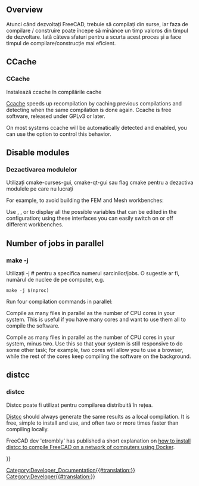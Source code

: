 <languages/>

{{Docnav
|[[FreeCAD_Docker_CLI_mode|FreeCAD Docker CLI mode]]
|[[Third_Party_Libraries|Third Party Libraries]]
}}

{{TOCright}}

==Overview== 

<div class="mw-translate-fuzzy">
Atunci când dezvoltați FreeCAD, trebuie să compilați din surse, iar faza de compilare / construire poate începe să mînânce un timp valoros din timpul de dezvoltare. Iată câteva sfaturi pentru a scurta acest proces și a face timpul de compilare/construcție mai eficient.
</div>

== CCache ==

<div class="mw-translate-fuzzy">
=== CCache ===
Instalează ccache în compilările cache
</div>

[https://ccache.dev/ Ccache] speeds up recompilation by caching previous compilations and detecting when the same compilation is done again. Ccache is free software, released under GPLv3 or later.

On most systems ccache will be automatically detected and enabled, you can use the {{incode|FREECAD_USE_CCACHE}} {{incode|cmake}} option to control this behavior.

== Disable modules ==

<div class="mw-translate-fuzzy">
=== Dezactivarea modulelor ===
Utilizați cmake-curses-gui, cmake-qt-gui sau flag cmake pentru a dezactiva modulele pe care nu lucrați
</div>

For example, to avoid building the FEM and Mesh workbenches:

{{Code|code=
cmake -DBUILD_FEM=OFF -DBUILD_MESH=OFF ../freecad-source
}}

Use {{incode|cmake-gui}}, {{incode|cmake-curses-gui}}, or {{incode|cmake-qt-gui}} to display all the possible variables that can be edited in the configuration; using these interfaces you can easily switch on or off different workbenches.

== Number of jobs in parallel ==

<div class="mw-translate-fuzzy">
=== make -j ===
Utilizați -j # pentru a specifica numerul sarcinilor/jobs. O sugestie ar fi, numărul de nuclee de pe computer, e.g. 
<pre>make -j $(nproc)</pre>
</div>

Run four compilation commands in parallel:

{{Code|code=
make -j4
}}

Compile as many files in parallel as the number of CPU cores in your system. This is useful if you have many cores and want to use them all to compile the software.

{{code|code=
make -j$(nproc)
}}

Compile as many files in parallel as the number of CPU cores in your system, minus two. Use this so that your system is still responsive to do some other task; for example, two cores will allow you to use a browser, while the rest of the cores keep compiling the software on the background.

{{code|code=
make -j$(nproc --ignore=2)
}}

== distcc ==

<div class="mw-translate-fuzzy">
=== distcc ===
Distcc poate fi utilizat pentru compilarea distribuită în rețea.
</div>

[https://www.distcc.org/ Distcc] should always generate the same results as a local compilation. It is free, simple to install and use, and often two or more times faster than compiling locally.

FreeCAD dev 'etrombly' has published a short explanation on [https://forum.freecadweb.org/viewtopic.php?f=4&t=50810&p=459142#p458614 how to install distcc to compile FreeCAD on a network of computers using Docker].


{{Docnav/ro
|[[FreeCAD_Docker_CLI_mode/ro|FreeCAD Docker CLI mode]]
|[[Third_Party_Libraries/ro|Third Party Libraries]]
}}

{{Userdocnavi{{#translation:}}}}
[[Category:Developer_Documentation{{#translation:}}]]
[[Category:Developer{{#translation:}}]]